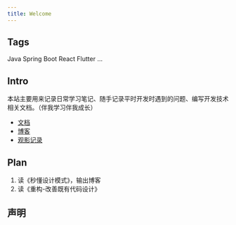 ```yaml
---
title: Welcome
---
```


## Tags

<span className="badge badge--success margin-right--md shadow--tl">Java</span>
<span className="badge badge--info margin-right--md shadow--tl">Spring Boot</span>
<span className="badge badge--warning margin-right--md shadow--tl">React</span>
<span className="badge badge--danger margin-right--md shadow--tl">Flutter</span>
<span className="badge badge--success margin-right--md shadow--tl">...</span>

## Intro

本站主要用来记录日常学习笔记、随手记录平时开发时遇到的问题、编写开发技术相关文档。（伴我学习伴我成长）

- [文档](/docs/hello)
- [博客](/blog)
- [观影记录](/movies-record)

## Plan
<ShadowBox title='十月份到年底学习计划'>
  <ol>
    <li>读《秒懂设计模式》，输出博客</li>
    <li>读《重构-改善既有代码设计》</li>
  </ol>
</ShadowBox>

## 声明
<CreativeCommons />




